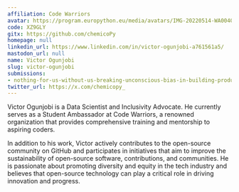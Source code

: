 ```yaml
---
affiliation: Code Warriors
avatar: https://program.europython.eu/media/avatars/IMG-20220514-WA0040_1_tHP9ax7.jpg
code: XZ9GLY
gitx: https://github.com/chemicoPy
homepage: null
linkedin_url: https://www.linkedin.com/in/victor-ogunjobi-a761561a5/
mastodon_url: null
name: Victor Ogunjobi
slug: victor-ogunjobi
submissions:
- nothing-for-us-without-us-breaking-unconscious-bias-in-building-products
twitter_url: https://x.com/chemicopy_
---
```


Victor Ogunjobi is a Data Scientist and Inclusivity Advocate. He currently serves as a Student Ambassador at Code Warriors, a renowned organization that provides comprehensive training and mentorship to aspiring coders.

In addition to his work, Victor actively contributes to the open-source community on GitHub and participates in initiatives that aim to improve the sustainability of open-source software, contributions, and communities. He is passionate about promoting diversity and equity in the tech industry and believes that open-source technology can play a critical role in driving innovation and progress.

